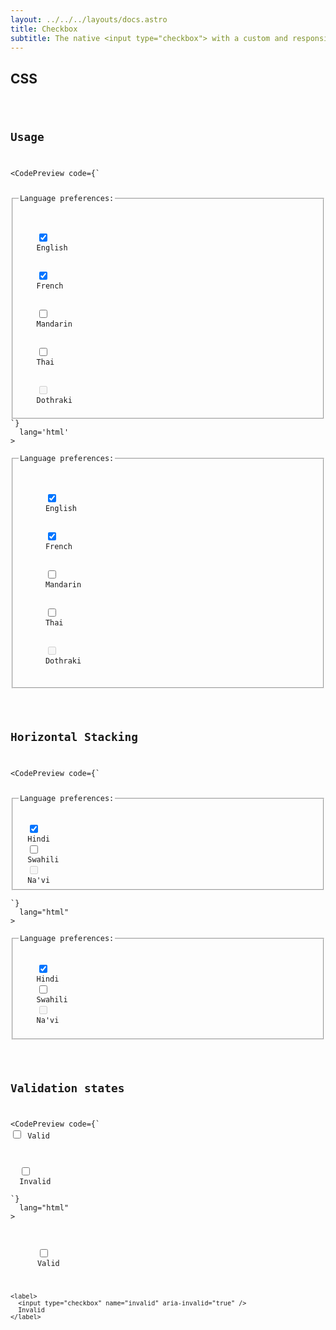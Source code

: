 ```yaml
---
layout: ../../../layouts/docs.astro
title: Checkbox
subtitle: The native <input type="checkbox"> with a custom and responsive style.
---
```



## CSS

<Code lang='postcss' code={RawCSS} />

## Usage

<CodePreview 
  code={`
<fieldset>
  <legend>Language preferences:</legend>
  <label>
    <input type="checkbox" name="english" checked />
    English
  </label>
  <label>
    <input type="checkbox" name="french" checked />
    French
  </label>
  <label>
    <input type="checkbox" name="mandarin" />
    Mandarin
  </label>
  <label>
    <input type="checkbox" name="thai" />
    Thai
  </label>
  <label>
    <input type="checkbox" name="dothraki" disabled />
    Dothraki
  </label>
</fieldset>`}
  lang='html'
>
  <fieldset>
    <legend>Language preferences:</legend>
    <label>
      <input type="checkbox" name="english" checked />
      English
    </label>
    <label>
      <input type="checkbox" name="french" checked />
      French
    </label>
    <label>
      <input type="checkbox" name="mandarin" />
      Mandarin
    </label>
    <label>
      <input type="checkbox" name="thai" />
      Thai
    </label>
    <label>
      <input type="checkbox" name="dothraki" disabled />
      Dothraki
    </label>
  </fieldset>
</CodePreview>

## Horizontal Stacking

<CodePreview
  code={`
<fieldset>
  <legend>Language preferences:</legend>
  <input type="checkbox" id="hindi" name="hindi" checked />
  <label htmlFor="hindi">Hindi</label>
  <input type="checkbox" id="swahili" name="swahili" />
  <label htmlFor="swahili">Swahili</label>
  <input type="checkbox" id="navi" name="navi" disabled />
  <label htmlFor="navi" aria-disabled="true">Na'vi</label>
</fieldset>
`}
  lang="html"
>
  <fieldset>
    <legend>Language preferences:</legend>
    <input type="checkbox" id="hindi" name="hindi" checked />
    <label htmlFor="hindi">Hindi</label>
    <input type="checkbox" id="swahili" name="swahili" />
    <label htmlFor="swahili">Swahili</label>
    <input type="checkbox" id="navi" name="navi" disabled />
    <label htmlFor="navi" aria-disabled="true">Na'vi</label>
  </fieldset>
</CodePreview>

## Validation states


<CodePreview
  code={`
<label>
  <input type="checkbox" name="valid" aria-invalid="false" />
  Valid
</label>

<label>
  <input type="checkbox" name="invalid" aria-invalid="true" />
  Invalid
</label>
`}
  lang="html"
>
  <div>
    <label>
      <input type="checkbox" name="valid" aria-invalid="false" />
      Valid
    </label>

    <label>
      <input type="checkbox" name="invalid" aria-invalid="true" />
      Invalid
    </label>
  </div>
</CodePreview>

